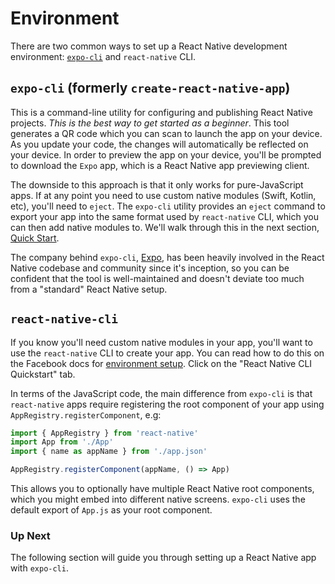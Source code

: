 # Environment

There are two common ways to set up a React Native development environment: [`expo-cli`](https://docs.expo.io/workflow/expo-cli/) and `react-native` CLI.

## `expo-cli` (formerly `create-react-native-app`)

This is a command-line utility for configuring and publishing React Native projects. _This is the best way to get started as a beginner_. This tool generates a QR code which you can scan to launch the app on your device. As you update your code, the changes will automatically be reflected on your device. In order to preview the app on your device, you'll be prompted to download the `Expo` app, which is a React Native app previewing client.

The downside to this approach is that it only works for pure-JavaScript apps. If at any point you need to use custom native modules (Swift, Kotlin, etc), you'll need to `eject`. The `expo-cli` utility provides an `eject` command to export your app into the same format used by `react-native` CLI, which you can then add native modules to.
We'll walk through this in the next section, [Quick Start](/environment/quick_start).

The company behind `expo-cli`, [Expo](https://expo.io/), has been heavily involved in the React Native codebase and community since it's inception, so you can be confident that the tool is well-maintained and doesn't deviate too much from a "standard" React Native setup.

## `react-native-cli`

If you know you'll need custom native modules in your app, you'll want to use the `react-native` CLI to create your app. You can read how to do this on the Facebook docs for [environment setup](https://reactnative.dev/docs/environment-setup). Click on the "React Native CLI Quickstart" tab.

In terms of the JavaScript code, the main difference from `expo-cli` is that `react-native` apps require registering the root component of your app using `AppRegistry.registerComponent`, e.g:

```js
import { AppRegistry } from 'react-native'
import App from './App'
import { name as appName } from './app.json'

AppRegistry.registerComponent(appName, () => App)
```

This allows you to optionally have multiple React Native root components, which you might embed into different native screens. `expo-cli` uses the default export of `App.js` as your root component.

### Up Next

The following section will guide you through setting up a React Native app with `expo-cli`.
